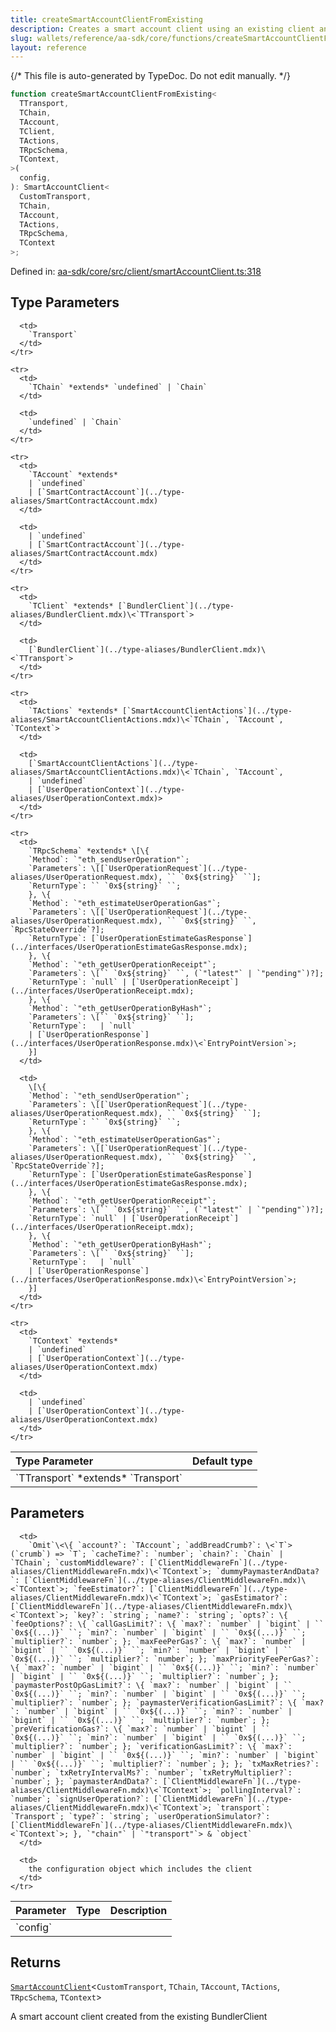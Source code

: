 ```yaml
---
title: createSmartAccountClientFromExisting
description: Creates a smart account client using an existing client and specific configuration. This function can be used to reuse a pre-existing BundlerClient while customizing other aspects of the smart account.
slug: wallets/reference/aa-sdk/core/functions/createSmartAccountClientFromExisting
layout: reference
---
```


{/* This file is auto-generated by TypeDoc. Do not edit manually. */}

```ts
function createSmartAccountClientFromExisting<
  TTransport,
  TChain,
  TAccount,
  TClient,
  TActions,
  TRpcSchema,
  TContext,
>(
  config,
): SmartAccountClient<
  CustomTransport,
  TChain,
  TAccount,
  TActions,
  TRpcSchema,
  TContext
>;
```

Defined in: [aa-sdk/core/src/client/smartAccountClient.ts:318](https://github.com/alchemyplatform/aa-sdk/blob/ad165355d980f9a16dd388088895bfc851df8656/aa-sdk/core/src/client/smartAccountClient.ts#L318)

## Type Parameters

<table>
  <thead>
    <tr>
      <th align="left">Type Parameter</th>
      <th align="left">Default type</th>
    </tr>
  </thead>

  <tbody>
    <tr>
      <td>
        `TTransport` *extends* `Transport`
      </td>

      <td>
        `Transport`
      </td>
    </tr>

    <tr>
      <td>
        `TChain` *extends* `undefined` | `Chain`
      </td>

      <td>
        `undefined` | `Chain`
      </td>
    </tr>

    <tr>
      <td>
        `TAccount` *extends*
        | `undefined`
        | [`SmartContractAccount`](../type-aliases/SmartContractAccount.mdx)
      </td>

      <td>
        | `undefined`
        | [`SmartContractAccount`](../type-aliases/SmartContractAccount.mdx)
      </td>
    </tr>

    <tr>
      <td>
        `TClient` *extends* [`BundlerClient`](../type-aliases/BundlerClient.mdx)\<`TTransport`>
      </td>

      <td>
        [`BundlerClient`](../type-aliases/BundlerClient.mdx)\<`TTransport`>
      </td>
    </tr>

    <tr>
      <td>
        `TActions` *extends* [`SmartAccountClientActions`](../type-aliases/SmartAccountClientActions.mdx)\<`TChain`, `TAccount`, `TContext`>
      </td>

      <td>
        [`SmartAccountClientActions`](../type-aliases/SmartAccountClientActions.mdx)\<`TChain`, `TAccount`,
        | `undefined`
        | [`UserOperationContext`](../type-aliases/UserOperationContext.mdx)>
      </td>
    </tr>

    <tr>
      <td>
        `TRpcSchema` *extends* \[\{
        `Method`: `"eth_sendUserOperation"`;
        `Parameters`: \[[`UserOperationRequest`](../type-aliases/UserOperationRequest.mdx), `` `0x${string}` ``];
        `ReturnType`: `` `0x${string}` ``;
        }, \{
        `Method`: `"eth_estimateUserOperationGas"`;
        `Parameters`: \[[`UserOperationRequest`](../type-aliases/UserOperationRequest.mdx), `` `0x${string}` ``, `RpcStateOverride`?];
        `ReturnType`: [`UserOperationEstimateGasResponse`](../interfaces/UserOperationEstimateGasResponse.mdx);
        }, \{
        `Method`: `"eth_getUserOperationReceipt"`;
        `Parameters`: \[`` `0x${string}` ``, (`"latest"` | `"pending"`)?];
        `ReturnType`: `null` | [`UserOperationReceipt`](../interfaces/UserOperationReceipt.mdx);
        }, \{
        `Method`: `"eth_getUserOperationByHash"`;
        `Parameters`: \[`` `0x${string}` ``];
        `ReturnType`:   | `null`
        | [`UserOperationResponse`](../interfaces/UserOperationResponse.mdx)\<`EntryPointVersion`>;
        }]
      </td>

      <td>
        \[\{
        `Method`: `"eth_sendUserOperation"`;
        `Parameters`: \[[`UserOperationRequest`](../type-aliases/UserOperationRequest.mdx), `` `0x${string}` ``];
        `ReturnType`: `` `0x${string}` ``;
        }, \{
        `Method`: `"eth_estimateUserOperationGas"`;
        `Parameters`: \[[`UserOperationRequest`](../type-aliases/UserOperationRequest.mdx), `` `0x${string}` ``, `RpcStateOverride`?];
        `ReturnType`: [`UserOperationEstimateGasResponse`](../interfaces/UserOperationEstimateGasResponse.mdx);
        }, \{
        `Method`: `"eth_getUserOperationReceipt"`;
        `Parameters`: \[`` `0x${string}` ``, (`"latest"` | `"pending"`)?];
        `ReturnType`: `null` | [`UserOperationReceipt`](../interfaces/UserOperationReceipt.mdx);
        }, \{
        `Method`: `"eth_getUserOperationByHash"`;
        `Parameters`: \[`` `0x${string}` ``];
        `ReturnType`:   | `null`
        | [`UserOperationResponse`](../interfaces/UserOperationResponse.mdx)\<`EntryPointVersion`>;
        }]
      </td>
    </tr>

    <tr>
      <td>
        `TContext` *extends*
        | `undefined`
        | [`UserOperationContext`](../type-aliases/UserOperationContext.mdx)
      </td>

      <td>
        | `undefined`
        | [`UserOperationContext`](../type-aliases/UserOperationContext.mdx)
      </td>
    </tr>

  </tbody>
</table>

## Parameters

<table>
  <thead>
    <tr>
      <th align="left">Parameter</th>
      <th align="left">Type</th>
      <th align="left">Description</th>
    </tr>
  </thead>

  <tbody>
    <tr>
      <td>
        `config`
      </td>

      <td>
        `Omit`\<\{ `account?`: `TAccount`; `addBreadCrumb?`: \<`T`>(`crumb`) => `T`; `cacheTime?`: `number`; `chain?`: `Chain` | `TChain`; `customMiddleware?`: [`ClientMiddlewareFn`](../type-aliases/ClientMiddlewareFn.mdx)\<`TContext`>; `dummyPaymasterAndData?`: [`ClientMiddlewareFn`](../type-aliases/ClientMiddlewareFn.mdx)\<`TContext`>; `feeEstimator?`: [`ClientMiddlewareFn`](../type-aliases/ClientMiddlewareFn.mdx)\<`TContext`>; `gasEstimator?`: [`ClientMiddlewareFn`](../type-aliases/ClientMiddlewareFn.mdx)\<`TContext`>; `key?`: `string`; `name?`: `string`; `opts?`: \{ `feeOptions?`: \{ `callGasLimit?`: \{ `max?`: `number` | `bigint` | `` `0x${(...)}` ``; `min?`: `number` | `bigint` | `` `0x${(...)}` ``; `multiplier?`: `number`; }; `maxFeePerGas?`: \{ `max?`: `number` | `bigint` | `` `0x${(...)}` ``; `min?`: `number` | `bigint` | `` `0x${(...)}` ``; `multiplier?`: `number`; }; `maxPriorityFeePerGas?`: \{ `max?`: `number` | `bigint` | `` `0x${(...)}` ``; `min?`: `number` | `bigint` | `` `0x${(...)}` ``; `multiplier?`: `number`; }; `paymasterPostOpGasLimit?`: \{ `max?`: `number` | `bigint` | `` `0x${(...)}` ``; `min?`: `number` | `bigint` | `` `0x${(...)}` ``; `multiplier?`: `number`; }; `paymasterVerificationGasLimit?`: \{ `max?`: `number` | `bigint` | `` `0x${(...)}` ``; `min?`: `number` | `bigint` | `` `0x${(...)}` ``; `multiplier?`: `number`; }; `preVerificationGas?`: \{ `max?`: `number` | `bigint` | `` `0x${(...)}` ``; `min?`: `number` | `bigint` | `` `0x${(...)}` ``; `multiplier?`: `number`; }; `verificationGasLimit?`: \{ `max?`: `number` | `bigint` | `` `0x${(...)}` ``; `min?`: `number` | `bigint` | `` `0x${(...)}` ``; `multiplier?`: `number`; }; }; `txMaxRetries?`: `number`; `txRetryIntervalMs?`: `number`; `txRetryMultiplier?`: `number`; }; `paymasterAndData?`: [`ClientMiddlewareFn`](../type-aliases/ClientMiddlewareFn.mdx)\<`TContext`>; `pollingInterval?`: `number`; `signUserOperation?`: [`ClientMiddlewareFn`](../type-aliases/ClientMiddlewareFn.mdx)\<`TContext`>; `transport`: `Transport`; `type?`: `string`; `userOperationSimulator?`: [`ClientMiddlewareFn`](../type-aliases/ClientMiddlewareFn.mdx)\<`TContext`>; }, `"chain"` | `"transport"`> & `object`
      </td>

      <td>
        the configuration object which includes the client
      </td>
    </tr>

  </tbody>
</table>

## Returns

[`SmartAccountClient`](../type-aliases/SmartAccountClient.mdx)\<`CustomTransport`, `TChain`, `TAccount`, `TActions`, `TRpcSchema`, `TContext`>

A smart account client created from the existing BundlerClient

